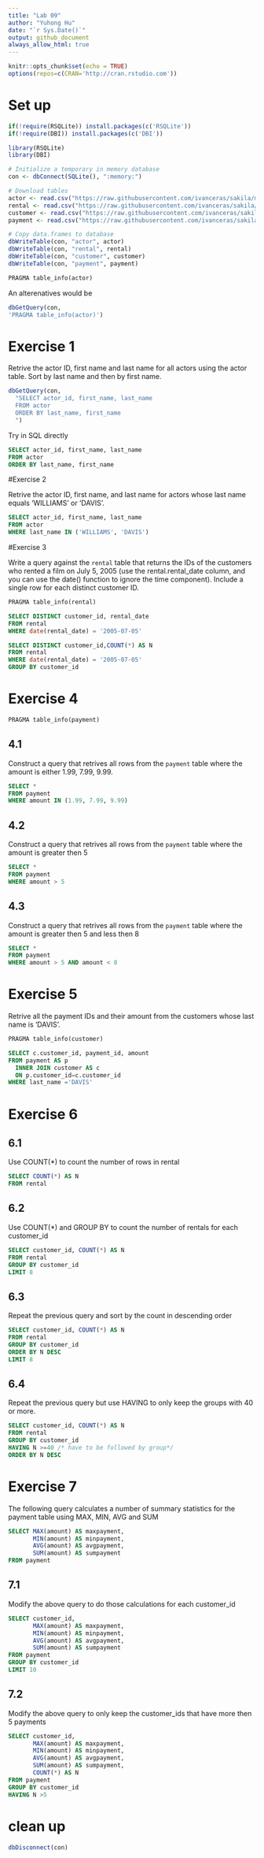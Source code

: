 ```yaml
---
title: "Lab 09"
author: "Yuhong Hu"
date: "`r Sys.Date()`"
output: github_document
always_allow_html: true
---
```


```r
knitr::opts_chunk$set(echo = TRUE)
options(repos=c(CRAN='http://cran.rstudio.com'))
```


# Set up
```r
if(!require(RSQLite)) install.packages(c('RSQLite'))
if(!require(DBI)) install.packages(c('DBI'))

library(RSQLite)
library(DBI)

# Initialize a temporary in memory database
con <- dbConnect(SQLite(), ":memory:")

# Download tables
actor <- read.csv("https://raw.githubusercontent.com/ivanceras/sakila/master/csv-sakila-db/actor.csv")
rental <- read.csv("https://raw.githubusercontent.com/ivanceras/sakila/master/csv-sakila-db/rental.csv")
customer <- read.csv("https://raw.githubusercontent.com/ivanceras/sakila/master/csv-sakila-db/customer.csv")
payment <- read.csv("https://raw.githubusercontent.com/ivanceras/sakila/master/csv-sakila-db/payment_p2007_01.csv")

# Copy data.frames to database
dbWriteTable(con, "actor", actor)
dbWriteTable(con, "rental", rental)
dbWriteTable(con, "customer", customer)
dbWriteTable(con, "payment", payment)
```

```sql
PRAGMA table_info(actor)
```

An alterenatives would be
```r
dbGetQuery(con,
'PRAGMA table_info(actor)')
```

# Exercise 1
Retrive the actor ID, first name and last name for all actors using the actor table. Sort by last name and then by first name.

```r
dbGetQuery(con,
  "SELECT actor_id, first_name, last_name
  FROM actor 
  ORDER BY last_name, first_name
  ")
```
Try in SQL directly

```sql
SELECT actor_id, first_name, last_name
FROM actor 
ORDER BY last_name, first_name
```


#Exercise 2

Retrive the actor ID, first name, and last name for actors whose last name equals ‘WILLIAMS’ or ‘DAVIS’.

```sql
SELECT actor_id, first_name, last_name
FROM actor
WHERE last_name IN ('WILLIAMS', 'DAVIS')
```

#Exercise 3

Write a query against the `rental` table that returns the IDs of the customers who rented a film on July 5, 2005 (use the rental.rental_date column, and you can use the date() function to ignore the time component). Include a single row for each distinct customer ID.

```sql
PRAGMA table_info(rental)
```

```sql
SELECT DISTINCT customer_id, rental_date
FROM rental
WHERE date(rental_date) = '2005-07-05'
```
```sql
SELECT DISTINCT customer_id,COUNT(*) AS N
FROM rental
WHERE date(rental_date) = '2005-07-05'
GROUP BY customer_id
```

# Exercise 4

```sql
PRAGMA table_info(payment)
```
## 4.1
Construct a query that retrives all rows from the `payment` table where the amount is either 1.99, 7.99, 9.99.

```sql
SELECT *
FROM payment
WHERE amount IN (1.99, 7.99, 9.99)
```

## 4.2
Construct a query that retrives all rows from the `payment` table where the amount is greater then 5

```sql
SELECT *
FROM payment
WHERE amount > 5
```

## 4.3
Construct a query that retrives all rows from the `payment` table where the amount is greater then 5 and less then 8
```sql
SELECT *
FROM payment
WHERE amount > 5 AND amount < 8
```

# Exercise 5
Retrive all the payment IDs and their amount from the customers whose last name is ‘DAVIS’.

```sql
PRAGMA table_info(customer)
```

```sql
SELECT c.customer_id, payment_id, amount
FROM payment AS p
  INNER JOIN customer AS c
  ON p.customer_id=c.customer_id
WHERE last_name ='DAVIS'
```


# Exercise 6
## 6.1
Use COUNT(*) to count the number of rows in rental

```sql
SELECT COUNT(*) AS N
FROM rental
```

## 6.2
Use COUNT(*) and GROUP BY to count the number of rentals for each customer_id
```sql
SELECT customer_id, COUNT(*) AS N
FROM rental
GROUP BY customer_id
LIMIT 8
```

## 6.3
Repeat the previous query and sort by the count in descending order
```sql
SELECT customer_id, COUNT(*) AS N
FROM rental
GROUP BY customer_id
ORDER BY N DESC
LIMIT 8
```

## 6.4
Repeat the previous query but use HAVING to only keep the groups with 40 or more.
```sql
SELECT customer_id, COUNT(*) AS N
FROM rental
GROUP BY customer_id
HAVING N >=40 /* have to be followed by group*/
ORDER BY N DESC
```


# Exercise 7

The following query calculates a number of summary statistics for the payment table using MAX, MIN, AVG and SUM
```sql
SELECT MAX(amount) AS maxpayment,
       MIN(amount) AS minpayment,
       AVG(amount) AS avgpayment,
       SUM(amount) AS sumpayment
FROM payment
```

## 7.1

Modify the above query to do those calculations for each customer_id

```sql
SELECT customer_id,
       MAX(amount) AS maxpayment,
       MIN(amount) AS minpayment,
       AVG(amount) AS avgpayment,
       SUM(amount) AS sumpayment
FROM payment
GROUP BY customer_id
LIMIT 10
```

## 7.2

Modify the above query to only keep the customer_ids that have more then 5 payments

```sql
SELECT customer_id,
       MAX(amount) AS maxpayment,
       MIN(amount) AS minpayment,
       AVG(amount) AS avgpayment,
       SUM(amount) AS sumpayment,
       COUNT(*) AS N
FROM payment
GROUP BY customer_id
HAVING N >5
```

# clean up
```r
dbDisconnect(con)
```




